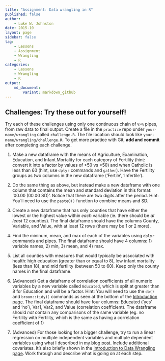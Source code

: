 ```yaml
---
title: "Assignment: Data wrangling in R"
published: false
author:
    - Luke W. Johnston
date: 2015-10
layout: page
sidebar: false
tag:
    - Lessons
    - Assignment
    - Wrangling
    - R
categories:
    - Lessons
    - Wrangling
    - R
output: 
    md_document:
        variant: markdown_github
---
```


## Challenges: Try these out for yourself! ##

Try each of these challenges using only one continuous chain of `%>%` pipes,
from raw data to final output. Create a file in the `practice` repo under
`your-name/wrangling` called `challenge.R`. The file location should look like
`your-name/wrangling/challenge.R`. To get more practice with Git, **add and
commit** after completing each challenge.

1. Make a new dataframe with the means of Agriculture, Examination, Education,
and Infant.Mortality for each category of Fertility (hint: convert it into a
factor by values of >50 vs <50) and when Catholic is less than 60 (hint, use
`dplyr` commands and `gather`).  Have the Fertility groups as two columns in the
new dataframe ('Fertile', 'Infertile').

2. Do the same thing as above, but instead make a new dataframe with one column 
that contains the mean and standard deviation in this format: '00.00 (00.00 
SD)'. Notice that there are two digits after the period. Hint: You'll need to
use the `paste0()` function to combine means and SD.

3. Create a new dataframe that has only counties that have either the lowest or
the highest value within *each* variable (ie. there should be *at least* 12
counties). The final dataframe should have the columns County, Variable, and
Value, with at least 12 rows (there may be 1 or 2 more).

4. Find the mininum, mean, and max of each of the variables using `dplyr`
commands and pipes. The final dataframe should have 4 columns: 1) variable
names, 2) min, 3) mean, and 4) max.

5. List all counties with measures that would typically be associated with 
health: high education (greater than or equal to 8), low infant mortality (less
than 18), and mid fertility (between 50 to 60). Keep only the county names in
the final dataframe.

6. (Advanced) Get a dataframe of correlation coefficients of all numeric
variables by a new variable called `Educated`, which is split at greater than 8
for Education and will be a factor. Hint: You will need to use the `do()` and
`broom::tidy()` commands as seen at the bottom of the [Introduction page](../intro/). The final dataframe should have four columns: Educated ('yes'
and 'no'), Var1, Var2, and Value (correlation coefficient). The dataframe should
*not* contain any comparisons of the same variable (eg. no Fertility with
Fertility, which is the same as having a correlation coefficient of 1)

7. (Advanced) For those looking for a bigger challenge, try to run a linear
regression on multiple independent variables and multiple dependent variables
using what I described in [my blog post](http://www.lukewjohnston.com/blog/loops-forests-multiple-linear-regressions/).
Include additional covariates. It's also briefly shown in the [Introduction to Data Wrangling page](../intro/). Work through and describe what is going on at
each step.
